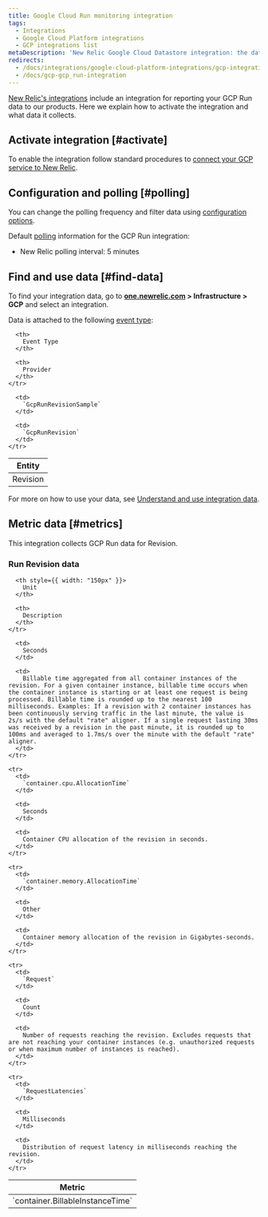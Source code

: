 ```yaml
---
title: Google Cloud Run monitoring integration
tags:
  - Integrations
  - Google Cloud Platform integrations
  - GCP integrations list
metaDescription: 'New Relic Google Cloud Datastore integration: the data it reports and how to enable it.'
redirects:
  - /docs/integrations/google-cloud-platform-integrations/gcp-integrations-list/google-cloud-run-monitoring-integration
  - /docs/gcp-gcp_run-integration
---
```


[New Relic's integrations](/docs/infrastructure/integrations-getting-started/getting-started/introduction-infrastructure-integrations) include an integration for reporting your GCP Run data to our products. Here we explain how to activate the integration and what data it collects.

## Activate integration [#activate]

To enable the integration follow standard procedures to [connect your GCP service to New Relic](/docs/connect-google-cloud-platform-services-infrastructure).

## Configuration and polling [#polling]

You can change the polling frequency and filter data using [configuration options](/docs/integrations/new-relic-integrations/getting-started/configure-polling-frequency-data-collection-cloud-integrations).

Default [polling](/docs/integrations/google-cloud-platform-integrations/getting-started/polling-intervals-gcp-integrations) information for the GCP Run integration:

* New Relic polling interval: 5 minutes

## Find and use data [#find-data]

To find your integration data, go to **[one.newrelic.com](https://one.newrelic.com) > Infrastructure > GCP** and select an integration.

Data is attached to the following [event type](/docs/insights/use-insights-ui/getting-started/introduction-new-relic-insights#event-type):

<table>
  <thead>
    <tr>
      <th>
        Entity
      </th>

      <th>
        Event Type
      </th>

      <th>
        Provider
      </th>
    </tr>
  </thead>

  <tbody>
    <tr>
      <td>
        Revision
      </td>

      <td>
        `GcpRunRevisionSample`
      </td>

      <td>
        `GcpRunRevision`
      </td>
    </tr>
  </tbody>
</table>

For more on how to use your data, see [Understand and use integration data](/docs/infrastructure/integrations/find-use-infrastructure-integration-data).

## Metric data [#metrics]

This integration collects GCP Run data for Revision.

### Run Revision data

<table>
  <thead>
    <tr>
      <th style={{ width: "275px" }}>
        Metric
      </th>

      <th style={{ width: "150px" }}>
        Unit
      </th>

      <th>
        Description
      </th>
    </tr>
  </thead>

  <tbody>
    <tr>
      <td>
        `container.BillableInstanceTime`
      </td>

      <td>
        Seconds
      </td>

      <td>
        Billable time aggregated from all container instances of the revision. For a given container instance, billable time occurs when the container instance is starting or at least one request is being processed. Billable time is rounded up to the nearest 100 milliseconds. Examples: If a revision with 2 container instances has been continuously serving traffic in the last minute, the value is 2s/s with the default "rate" aligner. If a single request lasting 30ms was received by a revision in the past minute, it is rounded up to 100ms and averaged to 1.7ms/s over the minute with the default "rate" aligner.
      </td>
    </tr>

    <tr>
      <td>
        `container.cpu.AllocationTime`
      </td>

      <td>
        Seconds
      </td>

      <td>
        Container CPU allocation of the revision in seconds.
      </td>
    </tr>

    <tr>
      <td>
        `container.memory.AllocationTime`
      </td>

      <td>
        Other
      </td>

      <td>
        Container memory allocation of the revision in Gigabytes-seconds.
      </td>
    </tr>

    <tr>
      <td>
        `Request`
      </td>

      <td>
        Count
      </td>

      <td>
        Number of requests reaching the revision. Excludes requests that are not reaching your container instances (e.g. unauthorized requests or when maximum number of instances is reached).
      </td>
    </tr>

    <tr>
      <td>
        `RequestLatencies`
      </td>

      <td>
        Milliseconds
      </td>

      <td>
        Distribution of request latency in milliseconds reaching the revision.
      </td>
    </tr>
  </tbody>
</table>
